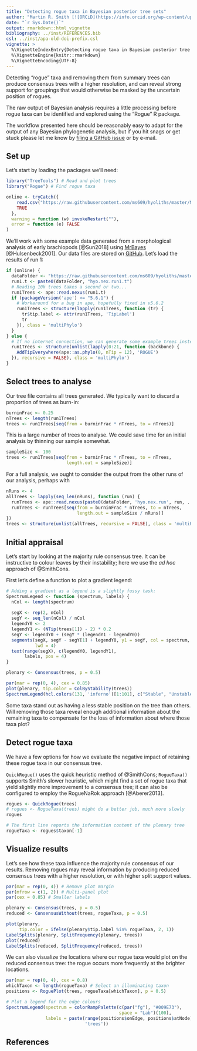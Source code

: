 ```yaml
---
title: "Detecting rogue taxa in Bayesian posterior tree sets"
author: "Martin R. Smith [![ORCiD](https://info.orcid.org/wp-content/uploads/2020/12/orcid_16x16.gif)](https://orcid.org/0000-0001-5660-1727)"
date: "`r Sys.Date()`"
output: rmarkdown::html_vignette
bibliography: ../inst/REFERENCES.bib
csl: ../inst/apa-old-doi-prefix.csl
vignette: >
  %\VignetteIndexEntry{Detecting rogue taxa in Bayesian posterior tree sets}
  %\VignetteEngine{knitr::rmarkdown}
  %\VignetteEncoding{UTF-8}
---
```


Detecting "rogue" taxa and removing them from summary trees can produce
consensus trees with a higher resolution, and can reveal strong support
for groupings that would otherwise be masked by the uncertain position of
rogues.


The raw output of Bayesian analysis requires a little processing
before rogue taxa can be identified and explored using the "Rogue" R package.

The workflow presented here should be reasonably easy to adapt for the output
of any Bayesian phylogenetic analysis, but if you hit snags or get stuck please
let me know by
[filing a GitHub issue](https://github.com/ms609/Rogue/issues/new?title=Bayesian+vignette)
or by e-mail.


## Set up

Let's start by loading the packages we'll need:
```r
library("TreeTools") # Read and plot trees
library("Rogue") # Find rogue taxa
```

```r
online <- tryCatch({
    read.csv("https://raw.githubusercontent.com/ms609/hyoliths/master/MrBayes/hyo.nex.pstat")
    TRUE
  },
  warning = function (w) invokeRestart(""),
  error = function (e) FALSE
)
```

We'll work with some example data generated from a morphological
analysis of early brachiopods [@Sun2018] using
[MrBayes](https://nbisweden.github.io/MrBayes/) [@Hulsenbeck2001].
Our data files are stored on
[GitHub](https://github.com/ms609/hyoliths/tree/master/MrBayes).
Let's load the results of run 1:

```R
if (online) {
  dataFolder <- "https://raw.githubusercontent.com/ms609/hyoliths/master/MrBayes/"
  run1.t <- paste0(dataFolder, "hyo.nex.run1.t")
  # Reading 10k trees takes a second or two...
  run1Trees <- ape::read.nexus(run1.t)
  if (packageVersion('ape') <= "5.6.1") {
    # Workaround for a bug in ape, hopefully fixed in v5.6.2
    run1Trees <- structure(lapply(run1Trees, function (tr) {
      tr$tip.label <- attr(run1Trees, 'TipLabel')
      tr
    }), class = 'multiPhylo')
  }
} else {
  # If no internet connection, we can generate some example trees instead
  run1Trees <- structure(unlist(lapply(0:21, function (backbone) {
    AddTipEverywhere(ape::as.phylo(0, nTip = 12), 'ROGUE')
  }), recursive = FALSE), class = 'multiPhylo')
}
```


## Select trees to analyse

Our tree file contains all trees generated.  We typically want to discard 
a proportion of trees as burn-in:

```R
burninFrac <- 0.25
nTrees <- length(run1Trees)
trees <- run1Trees[seq(from = burninFrac * nTrees, to = nTrees)]
```

This is a large number of trees to analyse.  We could save time for an initial
analysis by thinning our sample somewhat.

```R
sampleSize <- 100
trees <- run1Trees[seq(from = burninFrac * nTrees, to = nTrees,
                       length.out = sampleSize)]
```

For a full analysis, we ought to consider the output from the other runs of our
analysis, perhaps with

```r
nRuns <- 4
allTrees <- lapply(seq_len(nRuns), function (run) {
  runTrees <- ape::read.nexus(paste0(dataFolder, 'hyo.nex.run', run, .'t'))
  runTrees <- runTrees[seq(from = burninFrac * nTrees, to = nTrees,
                           length.out = sampleSize / nRuns)]
})
trees <- structure(unlist(allTrees, recursive = FALSE), class = 'multiPhylo')
```

## Initial appraisal

Let's start by looking at the majority rule consensus tree.
It can be instructive to colour leaves by their instability; here we use
the _ad hoc_ approach of @SmithCons.

First let's define a function to plot a gradient legend:

```r
# Adding a gradient as a legend is a slightly fussy task:
SpectrumLegend <- function (spectrum, labels) {
  nCol <- length(spectrum)
  
  segX <- rep(2, nCol)
  segY <- seq_len(nCol) / nCol
  legendY0 <- 2
  legendY1 <- (NTip(trees[1]) - 2) * 0.2
  segY <- legendY0 + (segY * (legendY1 - legendY0))
  segments(segX, segY - segY[1] + legendY0, y1 = segY, col = spectrum,
           lwd = 4)
  text(range(segX), c(legendY0, legendY1), 
       labels, pos = 4)
}
```

```r
plenary <- Consensus(trees, p = 0.5)

par(mar = rep(0, 4), cex = 0.85)
plot(plenary, tip.color = ColByStability(trees))
SpectrumLegend(hcl.colors(131, 'inferno')[1:101], c("Stable", "Unstable"))
```

Some taxa stand out as having a less stable position on the tree than others.
Will removing those taxa reveal enough additional information about the 
remaining taxa to compensate for the loss of information about where those
taxa plot?


## Detect rogue taxa

We have a few options for how we evaluate the negative impact of retaining
these rogue taxa in our consensus tree.

`QuickRogue()` uses the quick heuristic method of @SmithCons;
`RogueTaxa()` supports Smith's slower heuristic, which might find a set of
rogue taxa that yield slightly more improvement to a consensus tree;
it can also be configured to employ the RogueNaRok approach [@Aberer2013].

```R
rogues <- QuickRogue(trees)
# rogues <- RogueTaxa(trees) might do a better job, much more slowly
rogues

# The first line reports the information content of the plenary tree
rogueTaxa <- rogues$taxon[-1]
```



## Visualize results

Let's see how these taxa influence the majority rule consensus of our results.
Removing rogues may reveal information by producing reduced consensus trees
with a higher resolution, or with higher split support values.

```R
par(mar = rep(0, 4)) # Remove plot margin
par(mfrow = c(1, 2)) # Multi-panel plot
par(cex = 0.85) # Smaller labels

plenary <- Consensus(trees, p = 0.5)
reduced <- ConsensusWithout(trees, rogueTaxa, p = 0.5)

plot(plenary,
     tip.color = ifelse(plenary$tip.label %in% rogueTaxa, 2, 1))
LabelSplits(plenary, SplitFrequency(plenary, trees))
plot(reduced)
LabelSplits(reduced, SplitFrequency(reduced, trees))
```

We can also visualize the locations where our rogue taxa would plot on the
reduced consensus tree: the rogue occurs more frequently at the brighter
locations.

```r
par(mar = rep(0, 4), cex = 0.8)
whichTaxon <- length(rogueTaxa) # Select an illuminating taxon
positions <- RoguePlot(trees, rogueTaxa[whichTaxon], p = 0.5)

# Plot a legend for the edge colours
SpectrumLegend(spectrum = colorRampPalette(c(par("fg"), "#009E73"),
                                           space = "Lab")(100),
               labels = paste(range(positions$onEdge, positions$atNode),
                              'trees'))
```

## References